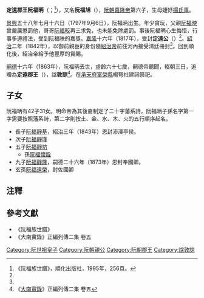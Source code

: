{{Otheruses|尊室昞|subject=阮朝[[嘉隆帝|嘉隆帝]]的第六子|other=阮朝初期一位同名將領}}
'''定遠郡王阮福昞'''（{{vie|v='''Định Viễn Quận Vương Nguyễn Phúc Bính'''|hn=定遠郡王阮福昞}}；{{bd|1797年|9月6日|1863年|8月16日|catIdx=R阮}}<ref>《阮福族世譜》，順化出版社，1995年，256頁。</ref>），又名'''阮福旭'''（{{vie|v='''Nguyễn Phúc Húc'''|hn=阮福旭}}），[[阮朝|阮朝]][[嘉隆帝|嘉隆帝]]第六子，生母婕妤[[楊氏事|楊氏事]]。

[[景興|景興]]五十八年七月十六日（1797年9月6日），阮福昞出生。年少貪玩，父親[[阮福映|阮福映]]曾嚴厲懲罰他，哥哥[[阮福晈|阮福晈]]再三求免，也未能免除處罰。事後阮福昞心生悔悟，行事多遵禮法，受到阮福映的嘉獎。[[嘉隆|嘉隆]]十六年（1817年），受封'''定遠公'''（{{vie|v='''Định Viễn Công'''|hn=定遠公}}）<ref name=liezhuan/>。[[紹治|紹治]]二年（1842年），以御前親臣的身份隨[[紹治帝|紹治帝]]前往河內接受清廷冊封<ref name=liezhuan/>。回到順化後，紹治帝給予他豐厚的賞賜。

[[嗣德|嗣德]]十六年（1863年），阮福昞去世，虛齡六十七歲，嗣德帝聽聞，輟朝三日，追贈為'''定遠郡王'''（{{vie|v='''Định Viễn Quận Vương'''|hn=定遠郡王}}），諡'''敦諒'''<ref name=liezhuan>《[[大南實錄|大南實錄]]》正編列傳二集 卷五</ref>。在[[承天府_(越南)|承天府]][[富榮縣|富榮縣]]楊弩社建祠祭祀。

==子女==
阮福昞有42子31女。明命帝為其後裔制定了二十字藩系詩，阮福昞子孫名字第一字需要按照藩系詩，第二字則按土、金、水、木、火的五行順序起名。
*長子[[阮福靜基|阮福靜基]]，紹治三年（1843年）恩封沛澤亭侯。
*次子[[阮福靜墐|阮福靜墐]]
*五子[[阮福靜坊|阮福靜坊]]
**孫[[阮福懷銓|阮福懷銓]]
*九子[[阮福靜隆|阮福靜隆]]，嗣德二十六年（1873年）恩封奉國卿。
*玄孫[[阮福遠榮|阮福遠榮]]，封佐國卿

==注釋==
{{reflist}}

==參考文獻==
*《阮福族世譜》
*《大南實錄》正編列傳二集 卷五
{{阮世祖子女}}
[[Category:阮世祖皇子|Category:阮世祖皇子]]
[[Category:阮朝親公|Category:阮朝親公]]
[[Category:阮朝郡王|Category:阮朝郡王]]
[[Category:諡敦諒|Category:諡敦諒]]